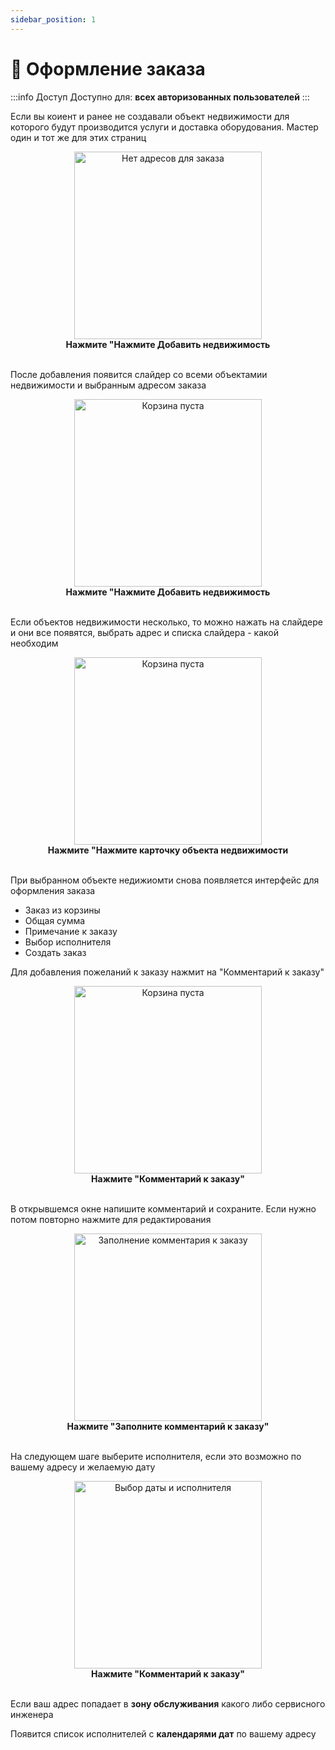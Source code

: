 ```yaml
---
sidebar_position: 1
---
```



# 📝 Оформление заказа

:::info Доступ
Доступно для: **всех авторизованных пользователей**
:::

Если вы коиент и ранее не создавали <Link to="/account/client#real-estate">объект недвижимости</Link> 
для которого будут производится услуги и доставка оборудования. Мастер один и тот же для этих страниц

<Link to="/real-estate/create">
  <div align="center">
    <img src="/img/orders/checkout/checkout_not_real_estate.png" alt="Нет адресов для заказа" width="300" />
    <figcaption><b>Нажмите "Нажмите Добавить недвижимость</b></figcaption>
  </div>
</Link>

<br />

После добавления появится слайдер со всеми объектамии недвижимости и выбранным адресом заказа


  <div align="center">
    <img src="/img/orders/checkout/checkout_real_estate_checked.png" alt="Корзина пуста" width="300" />
    <figcaption><b>Нажмите "Нажмите Добавить недвижимость</b></figcaption>
  </div>

<br />

Если объектов недвижимости несколько, то можно нажать на слайдере и они все появятся, выбрать адрес и списка слайдера - какой необходим

  <div align="center">
    <img src="/img/orders/checkout/checkout_real_estate_not_checked.png" alt="Корзина пуста" width="300" />
    <figcaption><b>Нажмите "Нажмите карточку объекта недвижимости</b></figcaption>
  </div>

<br />

При выбранном объекте недижиомти снова появляется интерфейс для оформления заказа

- Заказ из <Link to="/cart">корзины</Link>
- <Link to="/cart#total">Общая сумма</Link>
- Примечание к заказу 
- Выбор исполнителя
- Создать заказ

Для добавления пожеланий к заказу нажмит на "Комментарий к заказу"
  <div align="center">
    <img src="/img/orders/checkout/checkout_real_estate_click_comment.png" alt="Корзина пуста" width="300" />
    <figcaption><b>Нажмите "Комментарий к заказу"</b></figcaption>
  </div>

<br />

В открывшемся окне напишите комментарий и сохраните. Если нужно потом повторно нажмите для редактирования

  <div align="center">
    <img src="/img/orders/checkout/checkout_real_estate_comment.png" alt="Заполнение комментария к заказу" width="300" />
    <figcaption><b>Нажмите "Заполните комментарий к заказу"</b></figcaption>
  </div>

<br />

На следующем шаге выберите <Link to="/account/service">исполнителя</Link>, если это возможно по вашему адресу и желаемую дату

  <div align="center">
    <img src="/img/orders/checkout/checkout_real_estate_click_comment.png" alt="Выбор даты и исполнителя" width="300" />
    <figcaption><b>Нажмите "Комментарий к заказу"</b></figcaption>
  </div>

<br />

Если ваш адрес попадает в <Link to="/account/service/areas">**зону обслуживания**</Link> какого либо сервисного инженера

Появится список исполнителей с <Link to="/account/service/calendar/schedule">**календарями дат**</Link> по вашему адресу